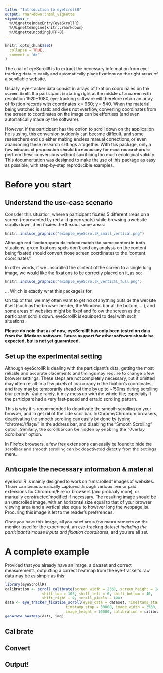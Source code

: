 ```yaml
---
title: "Introduction to eyeScrollR"
output: rmarkdown::html_vignette
vignette: >
  %\VignetteIndexEntry{eyeScrollR}
  %\VignetteEngine{knitr::rmarkdown}
  %\VignetteEncoding{UTF-8}
---
```


```r
knitr::opts_chunk$set(
  collapse = TRUE,
  comment = "#>"
)
```

The goal of eyeScrollR is to extract the necessary information from eye-tracking data to easily and automatically place fixations on the right areas of a scrollable website.

Usually, eye-tracker data consist in arrays of fixation coordinates on the screen itself. If a participant is staring right at the middle of a screen with resolution 1920\*1080, eye-tracking software will therefore return an array of fixation records with coordinates x = 960; y = 540. When the material being watched is static and does not overflow, converting coordinates from the screen to coordinates on the image can be effortless (and even automatically made by the software).

However, if the participant has the option to scroll down on the application he is using, this conversion suddenly can become difficult, and some researchers end up either making endless manual corrections, or even abandoning these research settings altogether. With this package, only a few minutes of preparation should be necessary for most researchers to perform these conversions without sacrificing too much ecological validity. This documentation was designed to make the use of this package as easy as possible, with step-by-step reproducible examples.

# Before you start

## Understand the use-case scenario

Consider this situation, where a participant fixates 5 different areas on a screen (represented by red and green spots) while browsing a website, scrolls down, then fixates the 5 exact same areas:

```r
knitr::include_graphics("example_eyeScrollR_small_vertical.png")
```

Although red fixation spots do indeed match the same content in both situations, green fixations spots don't; and any analysis on the content being fixated should convert those screen coordinates to the "content coordinates".

In other words, if we unscrolled the content of the screen to a single long image, we would like the fixations to be correctly placed on it, as so:

```r
knitr::include_graphics("example_eyeScrollR_vertical_full.png")
```

... Which is exactly what this package is for.

On top of this, we may often want to get rid of anything outside the website itself (such as the browser header, the Windows bar at the bottom, ...), and some areas of websites might be fixed and follow the screen as the participant scrolls down. eyeScrollR is equipped to deal with such situations.

**Please do note that as of now, eyeScrollR has only been tested on data from the iMotions software. Future support for other software should be expected, but is not yet guaranteed.**

## Set up the experimental setting

Although eyeScrollR is dealing with the participant's data, getting the most reliable and accurate placements and timings may require to change a few browser settings. These steps are not completely necessary, but if omitted may often result in a few pixels of inaccuracy in the fixation's coordinates, and they may be temporarily ahead of time by up to ~150ms during scrolling blur periods. Quite rarely, it may mess up with the whole file; especially if the participant had a very fast-paced and erratic scrolling pattern.

This is why it is recommended to deactivate the smooth scrolling on your browser, and to get rid of the side scrollbar. 
In Chrome/Chromium browsers, deactivating the smooth scrolling can easily be done by typing "chrome://flags/" in the address bar, and disabling the "Smooth Scrolling" option. Similarly, the scrollbar can be hidden by enabling the "Overlay Scrollbars" option.

In Firefox browsers, a few free extensions can easily be found to hide the scrollbar and smooth scrolling can be deactivated directly from the settings menu.

## Anticipate the necessary information & material 

eyeScrollR is mainly designed to work on "unscrolled" images of websites. Those can be automatically captured through various free or paid extensions for Chromium/Firefox browsers (and probably more), or manually constructed/modified if necessary. The resulting image should be an unscrolled image, with an horizontal size equal to that of your browser viewing area (and a vertical size equal to however long the webpage is). Procuring this image is let to the reader's preferences.

Once you have this image, all you need are a few measurements on the monitor used for the experiment, an eye-tracking dataset *including the participant's mouse inputs and fixation coordinates*, and you are all set.

# A complete example

Provided that you already have an image, a dataset and correct measurements, outputting a correct heatmap from the eye-tracker's raw data may be as simple as this:

```r
library(eyeScrollR)
calibration <- scroll_calibrate(screen_width = 2560, screen_height = 1440,
                 shift_top = 103, shift_left = 0, shift_bottom = 40,
                 shift_right = 0, scroll_pixels = 100)
data <- eye_tracker_fixation_scroll(eyes_data = dataset, timestamp_start = 2000,
                            timstamp_stop = 50000, image_width = 2560,
                            image_height = 10000, calibration = calibration)
generate_heatmap(data, img)
```

## Calibrate



## Convert

## Output!


